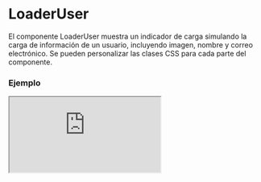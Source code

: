 # LoaderUser

El componente LoaderUser muestra un indicador de carga simulando la carga de información de un usuario, incluyendo imagen, nombre y correo electrónico. Se pueden personalizar las clases CSS para cada parte del componente.


### Ejemplo

<Iframe
  minHeightIframe="30dvh"
  src="https://fenextjs-component-storybook.vercel.app/iframe.html?args=&id=loader-user--index&viewMode=story"
/>

### Importación

Para importar el componente LoaderUser, se puede hacer desde fenextjs

```tsx copy
import { LoaderUser } from "fenextjs";
```

### Parámetros

| Parámetro                | Tipo   | Requerido | Default | Descripcion                                                                           |
| ------------------------ | ------ | --------- | ------- | ------------------------------------------------------------------------------------- |
| classNameLoaderUser      | string | no        | ''      | Clase CSS para personalizar el contenedor del componente del usuario cargando.        |
| classNameLoaderUserImg   | string | no        | ''      | Clase CSS para personalizar la imagen del indicador de carga del usuario.             |
| classNameLoaderUserName  | string | no        | ''      | Clase CSS para personalizar el nombre del indicador de carga del usuario.             |
| classNameLoaderUserEmail | string | no        | ''      | Clase CSS para personalizar el correo electrónico del indicador de carga del usuario. |

### Storybook

Para ver el storybook del componente lo puede hacer con este [link](https://fenextjs-component-storybook.vercel.app/?path=/story/loader-user--index)

### Usos

- LoaderUser básico

```tsx copy
<LoaderUser />
```

- LoaderUser con clases personalizadas

```tsx copy
<LoaderUser
  classNameLoaderUser="custom-user"
  classNameLoaderUserImg="custom-img"
/>
```
